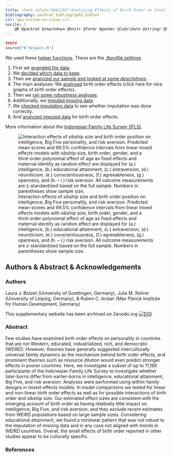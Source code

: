```yaml
---
title: <font color="#66C2A5">Analyzing Effects of Birth Order on Intelligence, Educational Attainment, Big Five, and Risk Aversion in an Indonesian Sample</font>
bibliography: packrat_bibliography.bibtex
csl: apa-custom-no-issue.csl
nocite: |
    @R @packrat @rmarkdown @knitr @formr @pander @lubridate @stringr @broom @effects @ggplot2 @tidyr @dplyr @formatR @devtools @haven @GPArotation @psych @lavaan @Hmisc @plyr @apaTables @lme4 @lmerTest @forcats @cowplot @gridExtra
---
```




```r
##NEW
source("0_helpers.R")
```

<div class="row">

<div class="col-md-5">

We used these [helper functions](0_helpers.html). These are the [.Rprofile settings](.Rprofile.html)

1. First we [wrangled the data](1_data_import.html).
2. We [decided which data to keep](2_inclusion.html).
3. Then we [analyzed our sample and looked at some descriptives](3_sample_analyses.html).
4. The main analyses: We [analyzed](4_analyses.html) birth order effects (click here for nice graphs of birth order effects).
5. Then we [ran some robustness analyses](4_analyses_robust.html).
6. Additionally, we [imputed missing data](3_imputation.html).
7. We [checked imputation data](3_imputation_check.html) to see whether imputation was done correctly.
8. And [analyzed imputed data](4_analyses_imputed_data.html) for birth order effects.

More information about the [Indonesian Family Life Survey (IFLS)](http://www.rand.org/labor/FLS/IFLS.html).

</div>

<div class="col-md-6 col-md-offset-1">
![Interaction effects of sibship size and birth order position on intelligence, Big Five personality, and risk aversion. Predicted mean scores and 99.5% confidence intervals from linear mixed effects models with sibship size, birth order, gender, and a third-order polynomial effect of age as fixed effects and maternal identity as random effect are displayed for (a.) intelligence, (b.) educational attainment, (c.) extraversion, (d.) neuroticism, (e.) conscientiousness, (f.) agreeableness, (g.) openness, and (h. – i.) risk aversion. All outcome measurements are z-standardized based on the full sample. Numbers in parentheses show sample size.](plot1_final.png)
</div>

</div>
<div class="clearfix"></div>

## Authors & Abstract & Acknowledgements {.tabset .tabset-sticky}

### Authors
Laura J. Botzet (University of Goettingen, Germany), Julia M. Rohrer (University of Leipzig, Germany), & Ruben C. Arslan (Max Planck Institute for Human Development, Germany)


This supplementary website has been archived on Zenodo.org [![DOI]()]().


### Abstract
Few studies have examined birth order effects on personality in countries that are not Western, educated, industrialized, rich, and democratic (WEIRD). However, theories have generally suggested interculturally universal family dynamics as the mechanism behind birth order effects, and prominent theories such as resource dilution would even predict stronger effects in poorer countries. Here, we investigate a subset of up to 11,188 participants of the Indonesian Family Life Survey to investigate whether later-borns differ from earlier-borns in intelligence, educational attainment, Big Five, and risk aversion. Analyses were performed using within-family designs in mixed-effects models. In model comparisons we tested for linear and non-linear birth order effects as well as for possible interactions of birth order and sibship size. Our estimated effect sizes are consistent with the emerging account of birth order as having relatively little impact on intelligence, Big Five, and risk aversion; and they exclude recent estimates from WEIRD populations based on large sample sizes. Considering educational attainment, we found a nonlinear pattern that was not robust to the imputation of missing data and in any case not aligned with trends in WEIRD countries. Overall, the small effects of birth order reported in other studies appear to be culturally specific. 


### References

